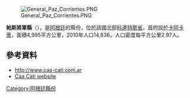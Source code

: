 [[Image:General_Paz_Corrientes.PNG|right]]

'''帕斯將軍縣'''（{{lang-es|Departamento General Paz}}），是[[阿根廷|阿根廷]]的縣份，位於該國北部[[科連特斯省|科連特斯省]]，首府設於[[卡阿卡蒂|卡阿卡蒂]]，面積4,995平方公里，2010年人口14,836，人口密度每平方公里2.97人。

{{coord|27|45|S|57|37|W|display=title}}

==參考資料==
*http://www.caa-cati.com.ar {{Wayback|url=http://www.caa-cati.com.ar/ |date=20201129134205 }} 
*[http://www.caa-cati.com.ar Caa Cati website] {{Wayback|url=http://www.caa-cati.com.ar/ |date=20201129134205 }} {{es icon}}

{{Argentina-geo-stub}}
[[Category:阿根廷縣份|Category:阿根廷縣份]]